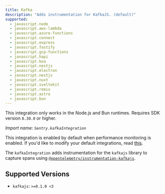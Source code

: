```yaml
---
title: Kafka
description: "Adds instrumentation for KafkaJS. (default)"
supported:
  - javascript.node
  - javascript.aws-lambda
  - javascript.azure-functions
  - javascript.connect
  - javascript.express
  - javascript.fastify
  - javascript.gcp-functions
  - javascript.hapi
  - javascript.koa
  - javascript.nestjs
  - javascript.electron
  - javascript.nextjs
  - javascript.nuxt
  - javascript.sveltekit
  - javascript.remix
  - javascript.astro
  - javascript.bun
---
```


<Alert level="info">

This integration only works in the Node.js and Bun runtimes. Requires SDK version `8.30.0` or higher.

</Alert>

_Import name: `Sentry.kafkaIntegration`_

This integration is enabled by default when performance monitoring is enabled. If you'd like to modify your default integrations, read [this](./../#modifying-default-integrations).

The `kafkaIntegration` adds instrumentation for the `kafkajs` library to capture spans using [`@opentelemetry/instrumentation-kafkajs`](https://www.npmjs.com/package/@opentelemetry/instrumentation-kafkajs).

## Supported Versions

- `kafkajs`: `>=0.1.0 <3`
